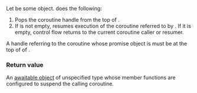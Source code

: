 {{cpp/title|{{small|generator&lt;Ref,V,Allocator&gt;::promise_type::}}final_suspend}}
{{cpp/coroutine/generator/navbar}}
{{ddcl|since=c++23|
auto final_suspend() noexcept;
}}

Let {{c|x}} be some {{lt|cpp/coroutine/generator}} object. {{tt|final_suspend}} does the following:
# Pops the coroutine handle from the top of {{box|{{c/core|*}}{{lsi|cpp/coroutine/generator#active_}}}}.
# If {{c|*x.active_}} is not empty, resumes execution of the coroutine referred to by {{c|x.active_-&gt;top()}}. If it is empty, control flow returns to the current coroutine caller or resumer.

A handle referring to the coroutine whose promise object is {{c|*this}} must be at the top of {{c|*x.active_}} of {{c|x}}. {{cpp/precondition|This function must be called by the coroutine upon reaching its final suspend point.}}

===Return value===
An [[cpp/coroutine#co_await|awaitable object]] of unspecified type whose member functions are configured to suspend the calling coroutine.

{{langlinks|de|es|fr|it|ja|pt|ru|zh}}